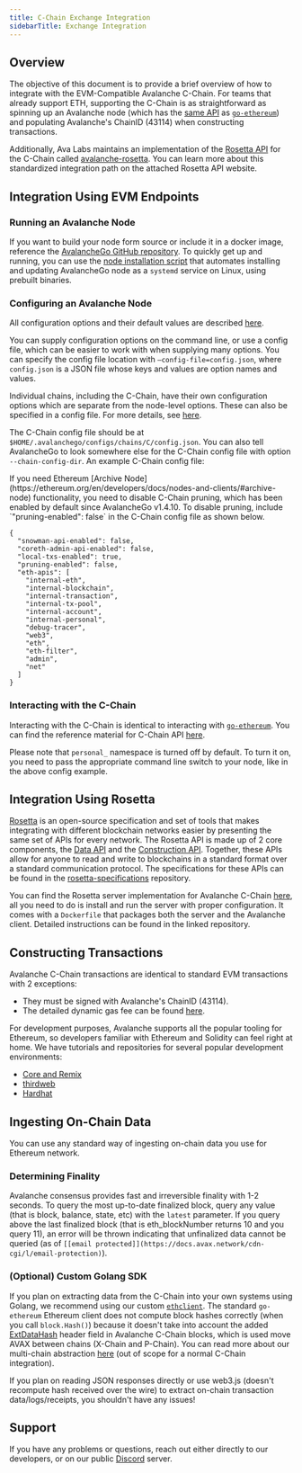 ```yaml
---
title: C-Chain Exchange Integration 
sidebarTitle: Exchange Integration
---
```

Overview[​](#overview "Direct link to heading")
-----------------------------------------------

The objective of this document is to provide a brief overview of how to integrate with the EVM-Compatible Avalanche C-Chain. For teams that already support ETH, supporting the C-Chain is as straightforward as spinning up an Avalanche node (which has the [same API](https://eth.wiki/json-rpc/API) as [`go-ethereum`](https://geth.ethereum.org/docs/rpc/server)) and populating Avalanche's ChainID (43114) when constructing transactions.

Additionally, Ava Labs maintains an implementation of the [Rosetta API](https://www.rosetta-api.org/) for the C-Chain called [avalanche-rosetta](https://github.com/ava-labs/avalanche-rosetta). You can learn more about this standardized integration path on the attached Rosetta API website.

Integration Using EVM Endpoints[​](#integration-using-evm-endpoints "Direct link to heading")
---------------------------------------------------------------------------------------------

### Running an Avalanche Node[​](#running-an-avalanche-node "Direct link to heading")

If you want to build your node form source or include it in a docker image, reference the [AvalancheGo GitHub repository](https://github.com/ava-labs/avalanchego). To quickly get up and running, you can use the [node installation script](/nodes/run-a-node/using-install-script/installing-avalanche-go) that automates installing and updating AvalancheGo node as a `systemd` service on Linux, using prebuilt binaries.

### Configuring an Avalanche Node[​](#configuring-an-avalanche-node "Direct link to heading")

All configuration options and their default values are described [here](/nodes/configure/configs--flags).

You can supply configuration options on the command line, or use a config file, which can be easier to work with when supplying many options. You can specify the config file location with `—config-file=config.json`, where `config.json` is a JSON file whose keys and values are option names and values.

Individual chains, including the C-Chain, have their own configuration options which are separate from the node-level options. These can also be specified in a config file. For more details, see [here](/nodes/configure/chain-configs/c-chain).

The C-Chain config file should be at `$HOME/.avalanchego/configs/chains/C/config.json`. You can also tell AvalancheGo to look somewhere else for the C-Chain config file with option `--chain-config-dir`. An example C-Chain config file:

<Callout type="warning">
    If you need Ethereum [Archive Node](https://ethereum.org/en/developers/docs/nodes-and-clients/#archive-node) functionality, you need to disable C-Chain pruning, which has been enabled by default since AvalancheGo v1.4.10. To disable pruning, include `"pruning-enabled": false` in the C-Chain config file as shown below.

</Callout>


```
{
  "snowman-api-enabled": false,
  "coreth-admin-api-enabled": false,
  "local-txs-enabled": true,
  "pruning-enabled": false,
  "eth-apis": [
    "internal-eth",
    "internal-blockchain",
    "internal-transaction",
    "internal-tx-pool",
    "internal-account",
    "internal-personal",
    "debug-tracer",
    "web3",
    "eth",
    "eth-filter",
    "admin",
    "net"
  ]
}

```


### Interacting with the C-Chain[​](#interacting-with-the-c-chain "Direct link to heading")

Interacting with the C-Chain is identical to interacting with [`go-ethereum`](https://geth.ethereum.org/). You can find the reference material for C-Chain API [here](/api-reference/c-chain/api).

Please note that `personal_` namespace is turned off by default. To turn it on, you need to pass the appropriate command line switch to your node, like in the above config example.

Integration Using Rosetta[​](#integration-using-rosetta "Direct link to heading")
---------------------------------------------------------------------------------

[Rosetta](https://www.rosetta-api.org/) is an open-source specification and set of tools that makes integrating with different blockchain networks easier by presenting the same set of APIs for every network. The Rosetta API is made up of 2 core components, the [Data API](https://www.rosetta-api.org/docs/data_api_introduction.html) and the [Construction API](https://www.rosetta-api.org/docs/construction_api_introduction.html). Together, these APIs allow for anyone to read and write to blockchains in a standard format over a standard communication protocol. The specifications for these APIs can be found in the [rosetta-specifications](https://github.com/coinbase/rosetta-specifications) repository.

You can find the Rosetta server implementation for Avalanche C-Chain [here](https://github.com/ava-labs/avalanche-rosetta), all you need to do is install and run the server with proper configuration. It comes with a `Dockerfile` that packages both the server and the Avalanche client. Detailed instructions can be found in the linked repository.

Constructing Transactions[​](#constructing-transactions "Direct link to heading")
---------------------------------------------------------------------------------

Avalanche C-Chain transactions are identical to standard EVM transactions with 2 exceptions:

*   They must be signed with Avalanche's ChainID (43114).
*   The detailed dynamic gas fee can be found [here](/api-reference/standards/guides/transaction-fees#c-chain-fees).

For development purposes, Avalanche supports all the popular tooling for Ethereum, so developers familiar with Ethereum and Solidity can feel right at home. We have tutorials and repositories for several popular development environments:

*   [Core and Remix](/build/dapps/smart-contract-dev/deploy-with-remix-ide)
*   [thirdweb](/build/dapps/smart-contract-dev/toolchains/thirdweb)
*   [Hardhat](/build/dapps/smart-contract-dev/toolchains/hardhat)

Ingesting On-Chain Data[​](#ingesting-on-chain-data "Direct link to heading")
-----------------------------------------------------------------------------

You can use any standard way of ingesting on-chain data you use for Ethereum network.

### Determining Finality[​](#determining-finality "Direct link to heading")

Avalanche consensus provides fast and irreversible finality with 1-2 seconds. To query the most up-to-date finalized block, query any value (that is block, balance, state, etc) with the `latest` parameter. If you query above the last finalized block (that is eth\_blockNumber returns 10 and you query 11), an error will be thrown indicating that unfinalized data cannot be queried (as of `[[email protected]](https://docs.avax.network/cdn-cgi/l/email-protection)`).

### (Optional) Custom Golang SDK[​](#optional-custom-golang-sdk "Direct link to heading")

If you plan on extracting data from the C-Chain into your own systems using Golang, we recommend using our custom [`ethclient`](https://github.com/ava-labs/coreth/tree/master/ethclient). The standard `go-ethereum` Ethereum client does not compute block hashes correctly (when you call `block.Hash()`) because it doesn't take into account the added [ExtDataHash](https://github.com/ava-labs/coreth/blob/2c3cfac5f766ce5f32a2eddc43451bdb473b84f1/core/types/block.go#L98) header field in Avalanche C-Chain blocks, which is used move AVAX between chains (X-Chain and P-Chain). You can read more about our multi-chain abstraction [here](/learn/primary-network) (out of scope for a normal C-Chain integration).

If you plan on reading JSON responses directly or use web3.js (doesn't recompute hash received over the wire) to extract on-chain transaction data/logs/receipts, you shouldn't have any issues!

Support[​](#support "Direct link to heading")
---------------------------------------------

If you have any problems or questions, reach out either directly to our developers, or on our public [Discord](https://chat.avalabs.org/) server.